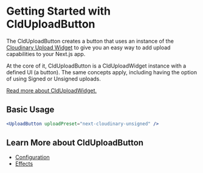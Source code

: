 

<Head>
  <title>CldUploadButton - Next Cloudinary</title>
  <meta name="og:title" content="Getting Started with CldUploadButton - Next Cloudinary" />
  <meta name="og:url" content={`https://next-cloudinary.spacejelly.dev/components/clduploadbutton/basic-usage`} />
</Head>

<OgImage
  title="CldUploadButton"
  twitterTitle="Getting Started with CldUploadButton"
/>

# Getting Started with CldUploadButton

The CldUploadButton creates a button that uses an instance of the [Cloudinary Upload Widget](https://cloudinary.com/documentation/upload_widget) to give you an easy way to add upload capabilities to your Next.js app.

At the core of it, CldUploadButton is a CldUploadWidget instance with a defined UI (a button). The same concepts apply, including having the option of using Signed or Unsigned uploads.

[Read more about CldUploadWidget.](/components/clduploadwidget/basic-usage)

## Basic Usage

```jsx
<UploadButton uploadPreset="next-cloudinary-unsigned" />
```

## Learn More about CldUploadButton
* [Configuration](/components/clduploadbutton/configuration)
* [Effects](/components/clduploadbutton/effects)